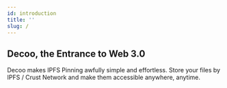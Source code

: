 ```yaml
---
id: introduction
title: ''
slug: /
---
```


## Decoo, the Entrance to Web 3.0

Decoo makes IPFS Pinning awfully simple and effortless. 
Store your files by IPFS / Crust Network and make them accessible anywhere, anytime.
